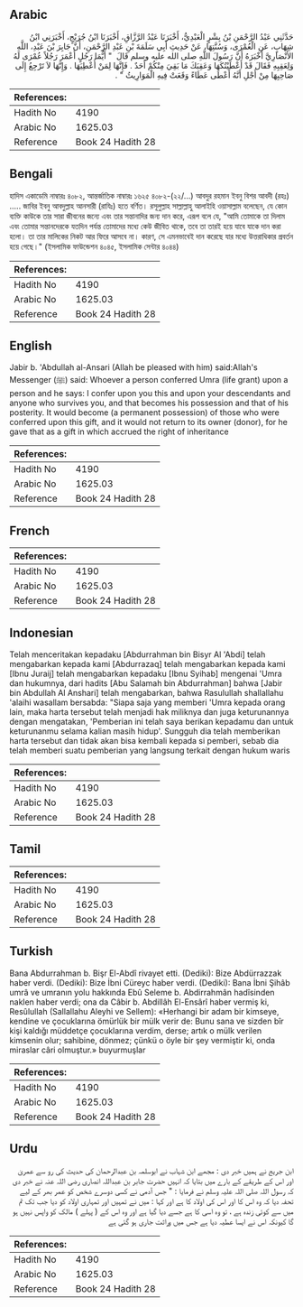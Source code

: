 ## Arabic


<div dir="rtl" lang="ar" style={{fontSize:'larger',backgroundColor:'#f8f9fa',padding:20}}>
حَدَّثَنِي عَبْدُ الرَّحْمَنِ بْنُ بِشْرٍ الْعَبْدِيُّ، أَخْبَرَنَا عَبْدُ الرَّزَّاقِ، أَخْبَرَنَا ابْنُ جُرَيْجٍ، أَخْبَرَنِي ابْنُ شِهَابٍ، عَنِ الْعُمْرَى، وَسُنَّتِهَا، عَنْ حَدِيثِ أَبِي سَلَمَةَ بْنِ عَبْدِ الرَّحْمَنِ، أَنَّ جَابِرَ بْنَ عَبْدِ، اللَّهِ الأَنْصَارِيَّ أَخْبَرَهُ أَنَّ رَسُولَ اللَّهِ صلى الله عليه وسلم قَالَ ‏ "‏ أَيُّمَا رَجُلٍ أَعْمَرَ رَجُلاً عُمْرَى لَهُ وَلِعَقِبِهِ فَقَالَ قَدْ أَعْطَيْتُكَهَا وَعَقِبَكَ مَا بَقِيَ مِنْكُمْ أَحَدٌ ‏.‏ فَإِنَّهَا لِمَنْ أُعْطِيَهَا ‏.‏ وَإِنَّهَا لاَ تَرْجِعُ إِلَى صَاحِبِهَا مِنْ أَجْلِ أَنَّهُ أَعْطَى عَطَاءً وَقَعَتْ فِيهِ الْمَوَارِيثُ ‏"‏ ‏.‏
</div>
<div style={{backgroundColor:'#f8f9fa',padding:20, marginBottom: 10}}><table> <thead> <tr> <th>References:</th> <th></th> </tr> </thead> <tbody><tr><td>Hadith No</td><td>4190</td></tr><tr><td>Arabic No</td><td>1625.03</td></tr><tr><td>Reference</td><td>Book 24 Hadith 28</td></tr></tbody></table></div>

## Bengali


<div dir="ltr" lang="bn" style={{fontSize:'larger',backgroundColor:'#f8f9fa',padding:20}}>
হাদিস একাডেমি নাম্বারঃ ৪০৮২, আন্তর্জাতিক নাম্বারঃ ১৬২৫ ৪০৮২-(২২/...) আবদুর রহমান ইবনু বিশর আবদী (রহঃ) ..... জাবির ইবনু আবদুল্লাহ আনসারী (রাযিঃ) হতে বর্ণিত। রসূলুল্লাহ সাল্লাল্লাহু আলাইহি ওয়াসাল্লাম বলেছেন, যে কোন ব্যক্তি কাউকে তার সারা জীবনের জন্যে এবং তার সন্তানাদির জন্য দান করে, এরূপ বলে যে, "আমি তোমাকে তা দিলাম এবং তোমার সন্তানদেরকে যতদিন পর্যন্ত তোমাদের মধ্যে কেউ জীবিত থাকে, তবে তা তারই হয়ে যাবে যাকে দান করা হলো। তা তার মালিকের নিকট আর ফিরে আসবে না। কারণ, সে এমনভাবেই দান করেছে যার মধ্যে উত্তরাধিকার প্রবর্তন হয়ে গেছে।" (ইসলামিক ফাউন্ডেশন ৪০৪৫, ইসলামিক সেন্টার ৪০৪৪)
</div>
<div style={{backgroundColor:'#f8f9fa',padding:20, marginBottom: 10}}><table> <thead> <tr> <th>References:</th> <th></th> </tr> </thead> <tbody><tr><td>Hadith No</td><td>4190</td></tr><tr><td>Arabic No</td><td>1625.03</td></tr><tr><td>Reference</td><td>Book 24 Hadith 28</td></tr></tbody></table></div>

## English


<div dir="ltr" lang="en" style={{fontSize:'larger',backgroundColor:'#f8f9fa',padding:20}}>
Jabir b. 'Abdullah al-Ansari (Allah be pleased with him) said:Allah's Messenger (ﷺ) said: Whoever a person conferred Umra (life grant) upon a person and he says: I confer upon you this and upon your descendants and anyone who survives you, and that becomes his possession and that of his posterity. It would become (a permanent possession) of those who were conferred upon this gift, and it would not return to its owner (donor), for he gave that as a gift in which accrued the right of inheritance
</div>
<div style={{backgroundColor:'#f8f9fa',padding:20, marginBottom: 10}}><table> <thead> <tr> <th>References:</th> <th></th> </tr> </thead> <tbody><tr><td>Hadith No</td><td>4190</td></tr><tr><td>Arabic No</td><td>1625.03</td></tr><tr><td>Reference</td><td>Book 24 Hadith 28</td></tr></tbody></table></div>

## French


<div dir="ltr" lang="fr" style={{fontSize:'larger',backgroundColor:'#f8f9fa',padding:20}}>

</div>
<div style={{backgroundColor:'#f8f9fa',padding:20, marginBottom: 10}}><table> <thead> <tr> <th>References:</th> <th></th> </tr> </thead> <tbody><tr><td>Hadith No</td><td>4190</td></tr><tr><td>Arabic No</td><td>1625.03</td></tr><tr><td>Reference</td><td>Book 24 Hadith 28</td></tr></tbody></table></div>

## Indonesian


<div dir="ltr" lang="id" style={{fontSize:'larger',backgroundColor:'#f8f9fa',padding:20}}>
Telah menceritakan kepadaku [Abdurrahman bin Bisyr Al 'Abdi] telah mengabarkan kepada kami [Abdurrazaq] telah mengabarkan kepada kami [Ibnu Juraij] telah mengabarkan kepadaku [Ibnu Syihab] mengenai 'Umra dan hukumnya, dari hadits [Abu Salamah bin Abdurrahman] bahwa [Jabir bin Abdullah Al Anshari] telah mengabarkan, bahwa Rasulullah shallallahu 'alaihi wasallam bersabda: "Siapa saja yang memberi 'Umra kepada orang lain, maka harta tersebut telah menjadi hak miliknya dan juga keturunannya dengan mengatakan, 'Pemberian ini telah saya berikan kepadamu dan untuk keturunanmu selama kalian masih hidup'. Sungguh dia telah memberikan harta tersebut dan tidak akan bisa kembali kepada si pemberi, sebab dia telah memberi suatu pemberian yang langsung terkait dengan hukum waris
</div>
<div style={{backgroundColor:'#f8f9fa',padding:20, marginBottom: 10}}><table> <thead> <tr> <th>References:</th> <th></th> </tr> </thead> <tbody><tr><td>Hadith No</td><td>4190</td></tr><tr><td>Arabic No</td><td>1625.03</td></tr><tr><td>Reference</td><td>Book 24 Hadith 28</td></tr></tbody></table></div>

## Tamil


<div dir="ltr" lang="ta" style={{fontSize:'larger',backgroundColor:'#f8f9fa',padding:20}}>

</div>
<div style={{backgroundColor:'#f8f9fa',padding:20, marginBottom: 10}}><table> <thead> <tr> <th>References:</th> <th></th> </tr> </thead> <tbody><tr><td>Hadith No</td><td>4190</td></tr><tr><td>Arabic No</td><td>1625.03</td></tr><tr><td>Reference</td><td>Book 24 Hadith 28</td></tr></tbody></table></div>

## Turkish


<div dir="ltr" lang="tr" style={{fontSize:'larger',backgroundColor:'#f8f9fa',padding:20}}>
Bana Abdurrahman b. Bişr El-Abdî rivayet etti. (Dediki): Bize Abdürrazzak haber verdi. (Dediki): Bize İbni Cüreyc haber verdi. (Dediki): Bana İbni Şihâb umrâ ve umranın yolu hakkında Ebû Seleme b. Abdirrahmân hadîsinden naklen haber verdi; ona da Câbir b. Abdillâh El-Ensârî haber vermiş ki, Resûlullah (Sallallahu Aleyhi ve Sellem): «Herhangi bir adam bir kimseye, kendine ve çocuklarına ömürlük bir mülk verir de: Bunu sana ve sizden bîr kişi kaldığı müddetçe çocuklarına verdim, derse; artık o mülk verilen kimsenin olur; sahibine, dönmez; çünkü o öyle bir şey vermiştir ki, onda miraslar câri olmuştur.» buyurmuşlar
</div>
<div style={{backgroundColor:'#f8f9fa',padding:20, marginBottom: 10}}><table> <thead> <tr> <th>References:</th> <th></th> </tr> </thead> <tbody><tr><td>Hadith No</td><td>4190</td></tr><tr><td>Arabic No</td><td>1625.03</td></tr><tr><td>Reference</td><td>Book 24 Hadith 28</td></tr></tbody></table></div>

## Urdu


<div dir="rtl" lang="ur" style={{fontSize:'larger',backgroundColor:'#f8f9fa',padding:20}}>
ابن جریج نے ہمیں خبر دی : مجھے ابن شہاب نے ابوسلمہ بن عبدالرحمان کی حدیث کی رو سے عمریٰ اور اس کے طریقے کے بارے میں بتایا کہ انہیں حضرت جابر بن عبداللہ انصاری رضی اللہ عنہ نے خبر دی کہ رسول اللہ صلی اللہ علیہ وسلم نے فرمایا : " جس آدمی نے کسی دوسرے شخص کو عمر بھر کے لیے تحفہ دیا کہ وہ اس کا اور اس کی اولاد کا ہے اور کہا : میں نے تمہیں اور تمہاری اولاد کو دیا جب تک تم میں سے کوئی زندہ ہے ، تو وہ اسی کا ہے جسے دیا گیا ہے اور وہ اس کے ( پہلے ) مالک کو واپس نہیں ہو گا کیونکہ اس نے ایسا عطیہ دیا ہے جس میں وراثت جاری ہو گئی ہے
</div>
<div style={{backgroundColor:'#f8f9fa',padding:20, marginBottom: 10}}><table> <thead> <tr> <th>References:</th> <th></th> </tr> </thead> <tbody><tr><td>Hadith No</td><td>4190</td></tr><tr><td>Arabic No</td><td>1625.03</td></tr><tr><td>Reference</td><td>Book 24 Hadith 28</td></tr></tbody></table></div>